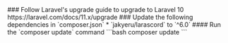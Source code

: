 
<Steps>
    ### Follow Laravel's upgrade guide to upgrade to Laravel 10
    https://laravel.com/docs/11.x/upgrade
    ### Update the following dependencies in `composer.json`
    * `jakyeru/larascord` to `^6.0`
    #### Run the `composer update` command
    ```bash
    composer update
    ```
</Steps>